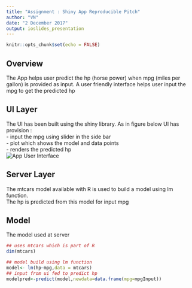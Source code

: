 ```yaml
---
title: "Assignment : Shiny App Reproducible Pitch"
author: "VN"
date: "2 December 2017"
output: ioslides_presentation
---
```


```r
knitr::opts_chunk$set(echo = FALSE)
```

## Overview    
The  App helps user predict the hp (horse power) when mpg (miles per gallon) is provided as input. A user friendly interface helps user input the mpg to get the predicted hp   

## UI Layer   
The UI has been built using the shiny library. As in figure below UI has provision :    
- input the mpg using slider in the side bar    
- plot which shows the model and data points      
- renders the predicted hp    
![App User Interface](C:\Users\User\Coursera\Cs9Wk4\AppUI.png)


## Server Layer

The mtcars model available with R is used to build a model using lm function.   
The hp is predicted from this model for input mpg

## Model
The model used at server
```r
## uses mtcars which is part of R
dim(mtcars)
```
```r
## model build using lm function
model<- lm(hp~mpg,data = mtcars)
## input from ui fed to predict hp  
modelpred<-predict(model,newdata=data.frame(mpg=mpgInput))
  
```
